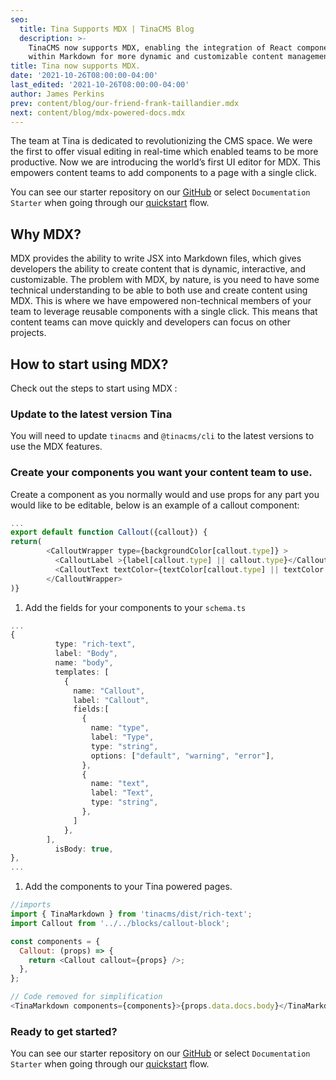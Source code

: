 ```yaml
---
seo:
  title: Tina Supports MDX | TinaCMS Blog
  description: >-
    TinaCMS now supports MDX, enabling the integration of React components
    within Markdown for more dynamic and customizable content management.
title: Tina now supports MDX.
date: '2021-10-26T08:00:00-04:00'
last_edited: '2021-10-26T08:00:00-04:00'
author: James Perkins
prev: content/blog/our-friend-frank-taillandier.mdx
next: content/blog/mdx-powered-docs.mdx
---
```


The team at Tina is dedicated to revolutionizing the CMS space. We were the first to offer visual editing in real-time which enabled teams to be more productive. Now we are introducing the world’s first UI editor for MDX. This empowers content teams to add components to a page with a single click.

<Youtube embedSrc="https://www.youtube.com/embed/yYysK7rCNM4" />

You can see our starter repository on our [GitHub](https://github.com/tinacms/tina-docs-starter) or select `Documentation Starter` when going through our [quickstart](https://app.tina.io/quickstart?utm_source=blog\&utm_medium=link\&utm_campaign=mdx_announcement) flow.

## Why MDX?

MDX provides the ability to write JSX into Markdown files, which gives developers the ability to create content that is dynamic, interactive, and customizable. The problem with MDX, by nature, is you need to have some technical understanding to be able to both use and create content using MDX. This is where we have empowered non-technical members of your team to leverage reusable components with a single click. This means that content teams can move quickly and developers can focus on other projects.

## How to start using MDX?

Check out the steps to start using MDX :

### Update to the latest version Tina

You will need to update `tinacms` and `@tinacms/cli` to the latest versions to use the MDX features.

### Create your components you want your content team to use.

Create a component as you normally would and use props for any part you would like to be editable, below is an example of a callout component:

```javascript
...
export default function Callout({callout}) {
return(
        <CalloutWrapper type={backgroundColor[callout.type]} >
          <CalloutLabel >{label[callout.type] || callout.type}</CalloutLabel>
          <CalloutText textColor={textColor[callout.type] || textColor.default}>{callout?.text}</CalloutText>
        </CalloutWrapper>
)}
```

1. Add the fields for your components to your `schema.ts`

```typescript
...
{
          type: "rich-text",
          label: "Body",
          name: "body",
          templates: [
            {
              name: "Callout",
              label: "Callout",
              fields:[
                {
                  name: "type",
                  label: "Type",
                  type: "string",
                  options: ["default", "warning", "error"],
                },
                {
                  name: "text",
                  label: "Text",
                  type: "string",
                },
              ]
            },
        ],
          isBody: true,
},
...
```

1. Add the components to your Tina powered pages.

```javascript
//imports
import { TinaMarkdown } from 'tinacms/dist/rich-text';
import Callout from '../../blocks/callout-block';

const components = {
  Callout: (props) => {
    return <Callout callout={props} />;
  },
};

// Code removed for simplification
<TinaMarkdown components={components}>{props.data.docs.body}</TinaMarkdown>;
```

### Ready to get started?

You can see our starter repository on our [GitHub](https://github.com/tinacms/tina-docs-starter) or select `Documentation Starter` when going through our [quickstart](https://app.tina.io/quickstart?utm_source=blog\&utm_medium=link\&utm_campaign=mdx_announcement) flow.

